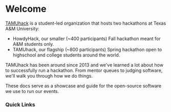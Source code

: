 # Welcome 

[TAMUhack](https://tamuhack.org) is a student-led organization that hosts two hackathons at Texas A&M University:
- HowdyHack, our smaller (~400 participants) Fall hackathon meant for A&M students only.
- TAMUhack, our flagship (~800 participants) Spring hackathon open to highschool and college students around the world.

TAMUhack has been around since 2013 and we've learned a lot about how to successfully run a hackathon.
From mentor queues to judging software, we'll walk you through how we do things.

These docs serve as a showcase and guide for the open-source software we use to run our events.

### Quick Links

<BoxGroup>
  <Box 
    text="HelpR"
    desc="Our Mentor Queue System"
    link="/mentoring/helpr"
  />
</BoxGroup>
